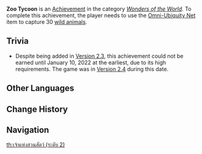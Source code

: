 {{Achievement Infobox
|title        = Zoo Tycoon
|id           = 80128
|order id     = 0128
|category     = Wonders of the World
|description  = Use the [[Omni-Ubiquity Net]] item to capture 30 [[Wildlife|wild animals]].
|requirements = 
|primogems    = 10
|tracking     = Tracks the total of captured animals.
|topic        = Omni-Ubiquity Net
|set          = Zoo Tycoon
|tier         = 2
|tiers_total  = 3
|tier1        = Zoo Tycoon (Tier 1)
|tier2        = Zoo Tycoon (Tier 2)
|tier3        = Zoo Tycoon (Tier 3)
|prev         = Zoo Tycoon (Tier 1)
|next         = Zoo Tycoon (Tier 3)
|type         = Exploration
}}
'''Zoo Tycoon''' is an [[Achievement]] in the category ''[[Wonders of the World]]''. To complete this achievement, the player needs to use the [[Omni-Ubiquity Net]] item to capture 30 [[Wildlife|wild animals]].

==Trivia==
{{Transclude|Zoo Tycoon|Trivia}}
* Despite being added in [[Version 2.3]], this achievement could not be earned until January 10, 2022 at the earliest, due to its high requirements. The game was in [[Version 2.4]] during this date. <!--Since 11 nets are given for completing the quest, 19 nets must be purchased, which takes 4 weeks minimum if 5 are purchased every week. Counting from the week of December 20, 2021 (when the quest became available), the Monday of the 4th week is January 10, 2022.-->
<!--
==Video Guides==
{{EVT
|video1   = 
|caption1 = 
}}
-->

==Other Languages==
{{Transclude|Zoo Tycoon|Other Languages}}
<!--
{{Other Languages
|en      = Natural Born Hunter
|zhs     = 天赐的猎人之手
|zhs_rm  = 
|zht     = 天賜的獵人之手
|zht_rm  = 
|zh_tl   = 
|ja      = 天性の狩人
|ja_rm   = Tensei no Karyuudo
|ko      = 하늘이 내린 사냥꾼의 손
|ko_rm   = 
|ko_tl   = 
|es      = Nacida para la caza/Nacido para la caza
|es_tl   = 
|fr      = Zootopie
|fr_tl   = 
|ru      = Прирождённый охотник
|ru_tl   = 
|th      = ของขวัญจากสวรรค์ในเงื้อมมือนักล่า
|th_rm   = 
|th_tl   = 
|vi      = Thợ Săn Tài Hoa
|vi_tl   = 
|de      = Geborener Jäger
|de_tl   = 
|id      = Pemburu Berbakat Alami
|id_tl   = 
|pt      = Caçadora Talentosa/Caçador Talentoso
|pt_tl   = 
}}
-->

==Change History==
{{Change History|2.3}}
<!--
==References==
{{Reflist}}
-->
==Navigation==
{{Achievement Navbox|Wonders of the World|Exploration}}
[[th:เจ้าแห่งสวนสัตว์ (ระดับ 2)]]
